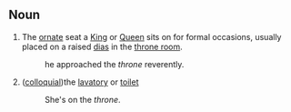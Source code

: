 ==Noun==
#The [[ornate]] seat a [[King]] or [[Queen]] sits on for formal occasions, usually placed on a raised [[dias]] in the [[throne room]].
#:he approached the ''throne'' reverently.
#([[colloquial]])the [[lavatory]] or [[toilet]]
#:She's on the ''throne''.